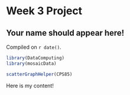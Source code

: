 # Week 3 Project

## Your name should appear here! 

<!-- leave this material as is -->
Compiled on `r date()`.

```r
library(DataComputing)
library(mosaicData)
```

```r
scatterGraphHelper(CPS85)
```
<!-- put your content after this line -->

Here is my content!
